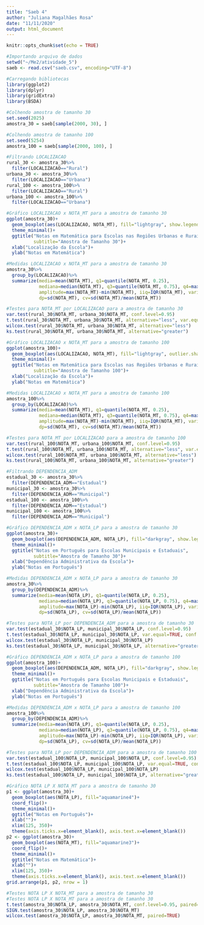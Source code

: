 ---
title: "Saeb 4"
author: "Juliana Magalhães Rosa"
date: "11/11/2020"
output: html_document
---

```{r setup, include=FALSE}
knitr::opts_chunk$set(echo = TRUE)
```

```{r}
#Importando arquivo de dados
setwd("~/Me2/atividade_5")
saeb <- read.csv("saeb.csv", encoding="UTF-8")
```

```{r}
#Carregando bibliotecas
library(ggplot2)
library(dplyr)
library(gridExtra)
library(BSDA)
```

```{r}
#Colhendo amostra de tamanho 30
set.seed(2025)
amostra_30 = saeb[sample(2000, 30), ]
```

```{r}
#Colhendo amostra de tamanho 100
set.seed(5254)
amostra_100 = saeb[sample(2000, 100), ]
```

```{r}
#Filtrando LOCALIZACAO
rural_30 <- amostra_30%>%
  filter(LOCALIZACAO=="Rural")
urbana_30 <- amostra_30%>%
  filter(LOCALIZACAO=="Urbana")
rural_100 <- amostra_100%>%
  filter(LOCALIZACAO=="Rural")
urbana_100 <- amostra_100%>%
  filter(LOCALIZACAO=="Urbana")
```

```{r}
#Gráfico LOCALIZACAO x NOTA_MT para a amostra de tamanho 30
ggplot(amostra_30)+
  geom_boxplot(aes(LOCALIZACAO, NOTA_MT), fill="lightgray", show.legend=FALSE)+
  theme_minimal()+
  ggtitle("Notas em Matemática para Escolas nas Regiões Urbanas e Rurais",
          subtitle="Amostra de Tamanho 30")+
  xlab("Localização da Escola")+
  ylab("Notas em Matemática")
```

```{r}
#Medidas LOCALIZACAO x NOTA_MT para a amostra de tamanho 30
amostra_30%>%
  group_by(LOCALIZACAO)%>%
  summarize(media=mean(NOTA_MT), q1=quantile(NOTA_MT, 0.25),
            mediana=median(NOTA_MT), q3=quantile(NOTA_MT, 0.75), q4=max(NOTA_MT),
            amplitude=max(NOTA_MT)-min(NOTA_MT), iiq=IQR(NOTA_MT), variancia=var(NOTA_MT),
            dp=sd(NOTA_MT), cv=sd(NOTA_MT)/mean(NOTA_MT))
```

```{r}
#Testes para NOTA_MT por LOCALIZACAO para a amostra de tamanho 30
var.test(rural_30$NOTA_MT, urbana_30$NOTA_MT, conf.level=0.95)
t.test(rural_30$NOTA_MT, urbana_30$NOTA_MT, alternative="less", var.equal=TRUE, conf.level=0.95)
wilcox.test(rural_30$NOTA_MT, urbana_30$NOTA_MT, alternative="less")
ks.test(rural_30$NOTA_MT, urbana_30$NOTA_MT, alternative="greater")
```

```{r}
#Gráfico LOCALIZACAO x NOTA_MT para a amostra de tamanho 100
ggplot(amostra_100)+
  geom_boxplot(aes(LOCALIZACAO, NOTA_MT), fill="lightgray", outlier.shape=8, show.legend=FALSE)+
  theme_minimal()+
  ggtitle("Notas em Matemática para Escolas nas Regiões Urbanas e Rurais",
          subtitle="Amostra de Tamanho 100")+
  xlab("Localização da Escola")+
  ylab("Notas em Matemática")
```

```{r}
#Medidas LOCALIZACAO x NOTA_MT para a amostra de tamanho 100
amostra_100%>%
  group_by(LOCALIZACAO)%>%
  summarize(media=mean(NOTA_MT), q1=quantile(NOTA_MT, 0.25),
            mediana=median(NOTA_MT), q3=quantile(NOTA_MT, 0.75), q4=max(NOTA_MT),
            amplitude=max(NOTA_MT)-min(NOTA_MT), iiq=IQR(NOTA_MT), variancia=var(NOTA_MT),
            dp=sd(NOTA_MT), cv=sd(NOTA_MT)/mean(NOTA_MT))
```

```{r}
#Testes para NOTA_MT por LOCALIZACAO para a amostra de tamanho 100
var.test(rural_100$NOTA_MT, urbana_100$NOTA_MT, conf.level=0.95)
t.test(rural_100$NOTA_MT, urbana_100$NOTA_MT, alternative="less", var.equal=TRUE, conf.level=0.95)
wilcox.test(rural_100$NOTA_MT, urbana_100$NOTA_MT, alternative="less")
ks.test(rural_100$NOTA_MT, urbana_100$NOTA_MT, alternative="greater")
```

```{r}
#Filtrando DEPENDENCIA_ADM
estadual_30 <- amostra_30%>%
  filter(DEPENDENCIA_ADM=="Estadual")
municipal_30 <- amostra_30%>%
  filter(DEPENDENCIA_ADM=="Municipal")
estadual_100 <- amostra_100%>%
  filter(DEPENDENCIA_ADM=="Estadual")
municipal_100 <- amostra_100%>%
  filter(DEPENDENCIA_ADM=="Municipal")
```

```{r}
#Gráfico DEPENDENCIA_ADM x NOTA_LP para a amostra de tamanho 30
ggplot(amostra_30)+
  geom_boxplot(aes(DEPENDENCIA_ADM, NOTA_LP), fill="darkgray", show.legend=FALSE)+
  theme_minimal()+
  ggtitle("Notas em Português para Escolas Municipais e Estaduais",
          subtitle="Amostra de Tamanho 30")+
  xlab("Dependência Administrativa da Escola")+
  ylab("Notas em Português")
```

```{r}
#Medidas DEPENDENCIA_ADM x NOTA_LP para a amostra de tamanho 30
amostra_30%>%
  group_by(DEPENDENCIA_ADM)%>%
  summarize(media=mean(NOTA_LP), q1=quantile(NOTA_LP, 0.25),
            mediana=median(NOTA_LP), q3=quantile(NOTA_LP, 0.75), q4=max(NOTA_LP),
            amplitude=max(NOTA_LP)-min(NOTA_LP), iiq=IQR(NOTA_LP), variancia=var(NOTA_LP),
            dp=sd(NOTA_LP), cv=sd(NOTA_LP)/mean(NOTA_LP))
```

```{r}
#Testes para NOTA_LP por DEPENDENCIA_ADM para a amostra de tamanho 30
var.test(estadual_30$NOTA_LP, municipal_30$NOTA_LP, conf.level=0.95)
t.test(estadual_30$NOTA_LP, municipal_30$NOTA_LP, var.equal=TRUE, conf.level=0.95)
wilcox.test(estadual_30$NOTA_LP, municipal_30$NOTA_LP)
ks.test(estadual_30$NOTA_LP, municipal_30$NOTA_LP, alternative="greater")
```

```{r}
#Gráfico DEPENDENCIA_ADM x NOTA_LP para a amostra de tamanho 100
ggplot(amostra_100)+
  geom_boxplot(aes(DEPENDENCIA_ADM, NOTA_LP), fill="darkgray", show.legend=FALSE)+
  theme_minimal()+
  ggtitle("Notas em Português para Escolas Municipais e Estaduais",
          subtitle="Amostra de Tamanho 100")+
  xlab("Dependência Administrativa da Escola")+
  ylab("Notas em Português")
```

```{r}
#Medidas DEPENDENCIA_ADM x NOTA_LP para a amostra de tamanho 100
amostra_100%>%
  group_by(DEPENDENCIA_ADM)%>%
  summarize(media=mean(NOTA_LP), q1=quantile(NOTA_LP, 0.25),
            mediana=median(NOTA_LP), q3=quantile(NOTA_LP, 0.75), q4=max(NOTA_LP),
            amplitude=max(NOTA_LP)-min(NOTA_LP), iiq=IQR(NOTA_LP), variancia=var(NOTA_LP),
            dp=sd(NOTA_LP), cv=sd(NOTA_LP)/mean(NOTA_LP))
```

```{r}
#Testes para NOTA_LP por DEPENDENCIA_ADM para a amostra de tamanho 100
var.test(estadual_100$NOTA_LP, municipal_100$NOTA_LP, conf.level=0.95)
t.test(estadual_100$NOTA_LP, municipal_100$NOTA_LP, var.equal=TRUE, conf.level=0.95)
wilcox.test(estadual_100$NOTA_LP, municipal_100$NOTA_LP)
ks.test(estadual_100$NOTA_LP, municipal_100$NOTA_LP, alternative="greater")
```

```{r}
#Gráfico NOTA LP X NOTA_MT para a amostra de tamanho 30
p1 <- ggplot(amostra_30)+
  geom_boxplot(aes(NOTA_LP), fill="aquamarine4")+
  coord_flip()+
  theme_minimal()+
  ggtitle("Notas em Português")+
  xlab("")+
  xlim(125, 350)+
  theme(axis.ticks.x=element_blank(), axis.text.x=element_blank())
p2 <- ggplot(amostra_30)+
  geom_boxplot(aes(NOTA_MT), fill="aquamarine3")+
  coord_flip()+
  theme_minimal()+
  ggtitle("Notas em Matemática")+
  xlab("")+
  xlim(125, 350)+
  theme(axis.ticks.x=element_blank(), axis.text.x=element_blank())
grid.arrange(p1, p2, nrow = 1)
```

```{r}
#Testes NOTA LP X NOTA_MT para a amostra de tamanho 30
#Testes NOTA LP X NOTA_MT para a amostra de tamanho 30
t.test(amostra_30$NOTA_LP, amostra_30$NOTA_MT, conf.level=0.95, paired=TRUE)
SIGN.test(amostra_30$NOTA_LP, amostra_30$NOTA_MT)
wilcox.test(amostra_30$NOTA_LP, amostra_30$NOTA_MT, paired=TRUE)
```
